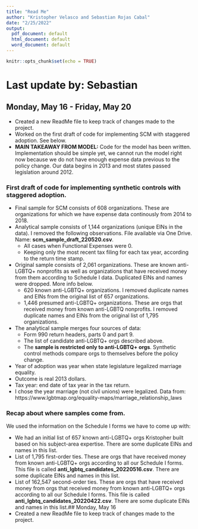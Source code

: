 ```yaml
---
title: "Read Me"
author: "Kristopher Velasco and Sebastian Rojas Cabal"
date: "2/25/2022"
output:
  pdf_document: default
  html_document: default
  word_document: default
---
```


```r
knitr::opts_chunk$set(echo = TRUE)
```
# Last update by: Sebastian

## Monday, May 16 - Friday, May 20
* Created a new ReadMe file to keep track of changes made to the project.
* Worked on the first draft of code for implementing SCM with staggered adoption. See below.
* **MAIN TAKEAWAY FROM MODEL:** Code for the model has been written. Implementation should be simple yet, we cannot run the model right now because we do not have enough expense data previous to the policy change. Our data begins in 2013 and most states passed legislation around 2012.

### First draft of code for implementing synthetic controls with staggered adoption.
* Final sample for SCM consists of 608 organizations. These are organizations for which we have expense data continously from 2014 to 2018.
* Analytical sample consists of 1,144 organizations (unique EINs in the data). I removed the following observations. File available via One Drive. Name: **scm_sample_draft_220520.csv**.
  + All cases when Functional Expenses were 0.
  + Keeping only the most recent tax filing for each tax year, according to the return time stamp.
* Original sample consists of 2,061 organizations. These are known anti-LGBTQ+ nonprofits as well as organizations that have received money from them according to Schedule I data. Duplicated EINs and names were dropped. More info below.
  + 620 known anti-LGBTQ+ organizations. I removed duplicate names and EINs from the original list of 657 organizations.
  + 1,446 presumed anti-LGBTQ+ organizations. These are orgs that received money from known anti-LGBTQ nonprofits. I removed duplicate names and EINs from the original list of 1,795 organizations.
* The analytical sample merges four sources of data:
  + Form 990 return headers, parts 0 and part 9.
  + The list of candidate anti-LGBTQ+ orgs described above.
  + The **sample is restricted only to anti-LGBTQ+ orgs**. Synthetic control methods compare orgs to themselves before the policy change.
* Year of adoption was year when state legislature legalized marriage equality.
* Outcome is real 2013 dollars.
* Tax year: end date of tax year in the tax return.
* I chose the year marriage (not civil unions) were legalized. Data from: https://www.lgbtmap.org/equality-maps/marriage_relationship_laws

### Recap about where samples come from.
We used the information on the Schedule I forms we have to come up with:

* We had an initial list of 657 known anti-LGBTQ+ orgs Kristopher built based on his subject-area expertise. There are some duplicate EINs and names in this list.
* List of 1,795 first-order ties. These are orgs that have received money from known anti-LGBTQ+ orgs according to all our Schedule I forms. This file is called **anti_lgbtq_candidates_20220516.csv**. There are some duplicate EINs and names in this list.
* List of 162,547 second-order ties. These are orgs that have received money from orgs that received money from known anti-LGBTQ+ orgs according to all our Schedule I forms. This file is called **anti_lgbtq_candidates_20220422.csv**. There are some duplicate EINs and names in this list.## Monday, May 16
* Created a new ReadMe file to keep track of changes made to the project.